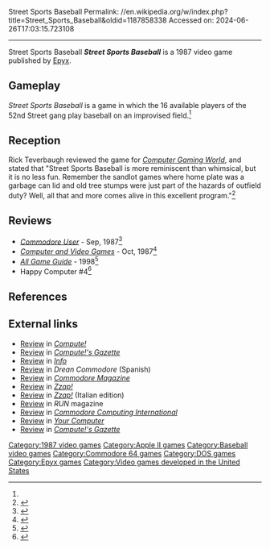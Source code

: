 Street Sports Baseball
Permalink: //en.wikipedia.org/w/index.php?title=Street_Sports_Baseball&oldid=1187858338
Accessed on: 2024-06-26T17:03:15.723108



------
Street Sports Baseball
{{Short description|1987 video game}}
{{Infobox video game
| collapsible = 
| state = 
| italic title = 
| title = Street Sports Baseball
| image = Street Sports Baseball cover.jpg
| alt = 
| caption = 
| developer = 
| publisher = [[Epyx]]
| series = 
| engine = 
| platforms = [[Apple II]], [[Commodore 64]], [[DOS]]
| released = 1987
| genre = 
| modes = 
}}
'''''Street Sports Baseball''''' is a 1987 video game published by [[Epyx]].

==Gameplay==
''Street Sports Baseball'' is a game in which the 16 available players of the 52nd Street gang play baseball on an improvised field.<ref name="CGW40"/>

==Reception==
Rick Teverbaugh reviewed the game for ''[[Computer Gaming World]]'', and stated that "Street Sports Baseball is more reminiscent than whimsical, but it is no less fun. Remember the sandlot games where home plate was a garbage can lid and old tree stumps were just part of the hazards of outfield duty? Well, all that and more comes alive in this excellent program."<ref name="CGW40">{{cite magazine |last=Teverbaugh |first=Rick |title=Sports Scoreboard |magazine=Computer Gaming World |date=October 1987 |volume=1 |issue=40 |pages=44}}</ref>

==Reviews==
*''[[Commodore User]]'' - Sep, 1987<ref>{{Cite web|url=https://archive.org/details/Commodore_User_Magazine_Issue_048/page/n17/mode/2up|title = Commodore User Magazine Issue 048}}</ref>
*''[[Computer and Video Games]]'' - Oct, 1987<ref>{{cite web | url=https://archive.org/details/commodore-user-magazine-48/page/n17/mode/2up | title=Commodore User Magazine Issue 48 | date=September 1987 }}</ref>
*''[[All Game Guide]]'' - 1998<ref>{{cite web |url=http://www.allgame.com/game.php?id=4827&tab=review |title=Street Sports Baseball - Review - allgame |website=www.allgame.com |url-status=dead |archive-url=https://web.archive.org/web/20141117083525/http://www.allgame.com/game.php?id=4827&tab=review |archive-date=2014-11-17}}</ref>
*Happy Computer #4<ref>{{cite web | title=Happy.Computer.SH.21.Spiele4 : Markt&Technik : Free Download, Borrow, and Streaming : Internet Archive | website=Internet Archive | date=2023-03-25 | url=http://archive.org/details/Happy.Computer.SH.21.Spiele4-AndreBetz/page/n49/mode/2up | access-date=2023-10-22}}</ref>

==References==
{{reflist}}

==External links==
*[https://archive.org/details/1988-05-compute-magazine/page/n59/mode/2up Review] in ''[[Compute!]]''
*[https://archive.org/details/1987-12-computegazette/page/n31/mode/2up Review] in ''[[Compute!'s Gazette]]''
*[https://archive.org/details/info-magazine-23/page/n75/mode/2up Review] in ''[[.info (magazine)|Info]]''
*[https://archive.org/details/DreanCommodore21/page/n29/mode/2up Review] in ''Drean Commodore'' (Spanish)
*[https://archive.org/details/13-commodore-magazine/page/n23/mode/2up Review] in ''[[Commodore Magazine]]''
*[https://archive.org/details/ZZap64Issue0291987Sep/page/n93/mode/2up Review] in ''[[Zzap!64|Zzap!]]''
*[https://archive.org/details/zzap-italia-16/page/n25/mode/2up Review] in ''[[Zzap!64|Zzap!]]'' (Italian edition)
*[https://archive.org/details/RUN1988Nr0304MartsAprilICRUN/page/n37/mode/2up Review] in ''RUN'' magazine
*[https://archive.org/details/Commodore_Computing_International_198709/page/82/mode/2up Review] in ''[[Commodore Computing International]]''
*[https://archive.org/details/your-computer-magazine-1987-12/page/n81/mode/2up Review] in ''[[Your Computer (British magazine)|Your Computer]]''
*[https://archive.org/details/computes.gazette/Compute_Gazette_Issue_69_1889_Mar/page/26/mode/2up Review] in ''[[Compute!'s Gazette]]''

[[Category:1987 video games]]
[[Category:Apple II games]]
[[Category:Baseball video games]]
[[Category:Commodore 64 games]]
[[Category:DOS games]]
[[Category:Epyx games]]
[[Category:Video games developed in the United States]]